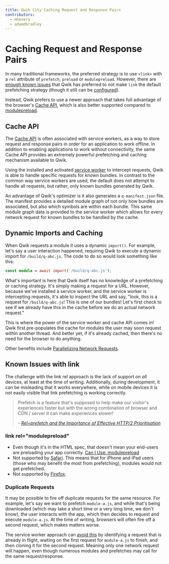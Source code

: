 ```yaml
---
title: Qwik City Caching Request and Response Pairs
contributors:
  - mhevery
  - adamdbradley
---
```


# Caching Request and Response Pairs

In many traditional frameworks, the preferred strategy is to use `<link>` with a `rel` attribute of `prefetch`, `preload` or `modulepreload`. However, there are [enough known issues](#known-issues-with-link) that Qwik has preferred to not make `link` the default prefetching strategy (though it still can be [configured](../../../docs/advanced/prefetching/index.mdx)).

Instead, Qwik prefers to use a newer approach that takes full advantage of the browser's [Cache API](https://developer.mozilla.org/en-US/docs/Web/API/Cache), which is also better supported compared to [modulepreload](#known-issues-with-link).

## Cache API

The [Cache API](https://developer.mozilla.org/en-US/docs/Web/API/Cache) is often associated with service workers, as a way to store request and response pairs in order for an application to work offline. In addition to enabling applications to work without connectivity, the same Cache API provides an extremely powerful prefetching and caching mechanism available to Qwik.

Using the installed and activated [service worker](../service-worker-prefetching/index.mdx) to intercept requests, Qwik is able to handle specific requests for _known_ bundles. In contrast to the common way service workers are used, the default does not attempt to handle all requests, but rather, only known bundles generated by Qwik.

An advantage of Qwik's optimizer is it also generates a `q-manifest.json` file. The manifest provides a detailed module graph of not only how bundles are associated, but also which symbols are within each bundle. This same module graph data is provided to the service worker which allows for every network request for known bundles to be handled by the cache.

## Dynamic Imports and Caching

When Qwik requests a module it uses a dynamic `import()`. For example, let's say a user interaction happened, requiring Qwik to execute a dynamic import for `/build/q-abc.js`. The code to do so would look something like this:

```ts
const module = await import('/build/q-abc.js');
```

What's important is here that Qwik itself has no knowledge of a prefetching or caching strategy. It's simply making a request for a URL. However, because we've installed a service worker, and the service worker is intercepting requests, it's able to inspect the URL and say, "look, this is a request for `/build/q-abc.js`! This is one of our bundles! Let's first check to see if we already have this in the cache before we do an actual network request."

This is where the power of the service worker and cache API comes in! Qwik first pre-populates the cache for modules the user may soon request within another thread. And better yet, if it's already cached, then there's no need for the browser to do anything.

Other benefits include [Parallelizing Network Requests](../parallelizing-network-requests/index.mdx).

## Known Issues with link

The challenge with the link rel approach is the lack of support on _all_ devices, at least at the time of writing. Additionally, during development, it can be misleading that it works everywhere, while on mobile devices it is not easily visible that link prefetching is working correctly.

> Prefetch is a feature that's supposed to help make our visitor's experiences faster but with the wrong combination of browser and CDN / server it can make experiences slower!
>
> \- <cite><a href="https://andydavies.me/blog/2020/07/08/rel-equals-prefetch-and-the-importance-of-effective-http-slash-2-prioritisation/">Rel=prefetch and the Importance of Effective HTTP/2 Prioritisation</a></cite>

### link rel="modulepreload"

- Even though it's in the HTML spec, that doesn't mean your end-users are preloading your app correctly. [Can I Use: modulepreload](https://caniuse.com/link-rel-modulepreload)
- Not supported by [Safari](https://bugs.webkit.org/show_bug.cgi?id=180574). This means that for iPhone and iPad users (those who may benefit the most from prefetching), modules would not get prefetched.
- Not supported by [Firefox](https://bugzilla.mozilla.org/show_bug.cgi?id=1425310).

### Duplicate Requests

It may be possible to fire off duplicate requests for the same resource. For example, let's say we want to prefetch `module-a.js`, and while that's being downloaded (which may take a short time or a very long time, we don't know), the user interacts with the app, which then decides to request and execute `module-a.js`. At the time of writing, browsers will often fire off a second request, which makes matters worse.

The service worker approach can [avoid this](../parallelizing-network-requests/index.mdx) by identifying a request that is already in flight, waiting on the first request for `module-a.js` to finish, and then cloning it for the second request. Meaning only one network request will happen, even though numerous modules and prefetches may call for the same request/response.
